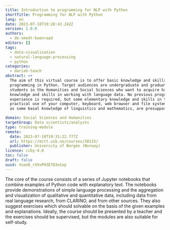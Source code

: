 ```yaml
---
title: Introduction to programming for NLP with Python
shortTitle: Programming for NLP with Python
lang: en
date: 2023-07-18T19:28:43.242Z
version: 1.0.0
authors:
  - de-smedt-koenraad
editors: []
tags:
  - data-visualisation
  - natural-language-processing
  - python
categories:
  - dariah-teach
abstract: >+
  The aim of this virtual course is to offer basic knowledge and skills in
  programming in Python. Target audiences are undergraduate and graduate
  students in the Humanities and Social Sciences who want to acquire hands-on
  knowledge and skills in working with language data. No previous programming
  experience is required, but some elementary knowledge and skills in the
  practical use of your computer, keyboard, web browser and file system, as well
  as some basal knowledge of linguistics and mathematics, are presupposed.

domain: Social Sciences and Humanities
targetGroup: Data scientists/analysts
type: training-module
remote:
  date: 2023-07-18T19:31:22.777Z
  url: https://mitt.uib.no/courses/38115/
  publisher: University of Bergen (Norway)
licence: ccby-4.0
toc: false
draft: false
uuid: Vuao8_rXXvPH3E7Q3o1op
---
```

The core of the course consists of a series of Jupyter notebooks that combine examples of Python code with explanatory text. The notebooks provide demonstrations of simple language processing and the aggregation and visualization of qualitative and quantitative data, including data from real language research, from CLARINO, and from other sources. They also suggest exercises which should solvable on the basis of the given examples and explanations. Ideally, the course should be presented by a teacher and the exercises should be supervised, but the modules are also suitable for self-study.